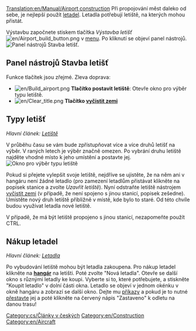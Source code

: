 [[Translation:en/Manual/Airport construction]]
{{cs/Obsah}}
Při propojování měst daleko od sebe, je nejlepší použít [[cs/Letadla|letadel]]. Letadla potřebují letiště, na kterých mohou přistát.

Výstavbu započnete stiskem tlačítka ''Výstavba letišť'' [[File:en/Airport build button.png]] v [[cs/Rozhraní hry|menu]]. Po kliknutí se objeví panel nástrojů.
[[File:en/Airport construction.png|frame|none|Panel nástrojů Stavba letišť.]]

==Panel nástrojů Stavba letišť==

Funkce tlačítek jsou zřejmé. Zleva doprava:

* [[File:en/Build airport.png]] '''Tlačítko postavit letiště''': Otevře okno pro výběr typu letiště.
* [[File:en/Clear title.png]] '''Tlačítko [[cs/Úprava terénu|vyčistit zemi]]'''

==Typy letišť==
''Hlavní článek: [[cs/Letiště|Letiště]]''

V průběhu času se vám bude zpřístupňovat více a více druhů letišť na výběr. V raných letech je výběr značně omezen. Po vybrání druhu letiště najděte vhodné místo k jeho umístění a postavte jej.
[[File:en/Airport-selection1.png|none|frame|Okno pro výběr typu letiště]]

Pokud si přejete vylepšit svoje letiště, nejdříve se ujistěte, že na něm ani v hangáru není žádné letadlo (pro zamezení letadlům přistávat klikněte na popisek stanice a zvolte ''Uzavřít letiště''). Nyní odstraňte letiště nástrojem [[cs/Úprava terénu|vyčistit zemi]] (v případě, že není spojeno s jinou stanicí, popisek zešedne). Umístěte nový druh letiště přibližně v místě, kde bylo to staré. Od této chvíle budou využívat letadla nové letiště.

V případě, že má být letiště propojeno s jinou stanicí, nezapomeňte použít CTRL.

==Nákup letadel==

''Hlavní článek: [[cs/Letadla|Letadla]]''

Po vybudování letiště mohou být letadla zakoupena. Pro nákup letadel klikněte na '''[[cs/Depa|hangár]]''' na letišti. Poté zvolte "Nová letadla". Otevře se další okno s různými letadly ke koupi. Vyberte si to, které potřebujete, a stiskněte "Koupit letadlo" v dolní části okna. Letadlo se objeví v jednom okénku v okně hangáru a zobrazí se další okno. Dejte mu [[cs/Příkazy|příkazy]] a pokud je to nutné [[cs/Přestavba vozidel|přestavte]] jej a poté klikněte na červený nápis "Zastaveno" k odletu na danou trasu!


[[Category:cs/Články v českých]]
[[Category:en/Construction]]
[[Category:en/Aircraft]]